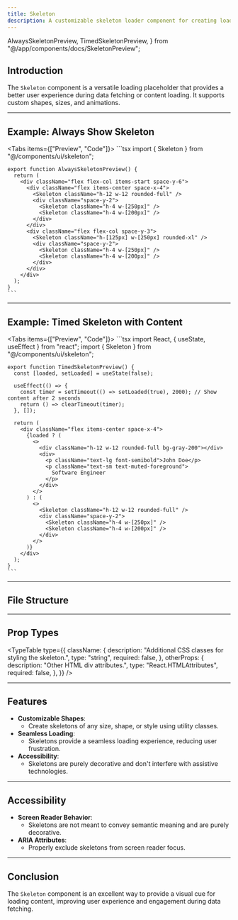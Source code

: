 ```yaml
---
title: Skeleton
description: A customizable skeleton loader component for creating loading placeholders.
---
```



  AlwaysSkeletonPreview,
  TimedSkeletonPreview,
} from "@/app/components/docs/SkeletonPreview";

## Introduction

The `Skeleton` component is a versatile loading placeholder that provides a better user experience during data fetching or content loading. It supports custom shapes, sizes, and animations.

---

## Example: Always Show Skeleton

<Tabs items={["Preview", "Code"]}>
  <Tab value="Preview" className="mx-auto h-72 pb-8 content-center items-center">
    <AlwaysSkeletonPreview />
  </Tab>
  <Tab value="Code">
    ```tsx
    import { Skeleton } from "@/components/ui/skeleton";

    export function AlwaysSkeletonPreview() {
      return (
        <div className="flex flex-col items-start space-y-6">
          <div className="flex items-center space-x-4">
            <Skeleton className="h-12 w-12 rounded-full" />
            <div className="space-y-2">
              <Skeleton className="h-4 w-[250px]" />
              <Skeleton className="h-4 w-[200px]" />
            </div>
          </div>
          <div className="flex flex-col space-y-3">
            <Skeleton className="h-[125px] w-[250px] rounded-xl" />
            <div className="space-y-2">
              <Skeleton className="h-4 w-[250px]" />
              <Skeleton className="h-4 w-[200px]" />
            </div>
          </div>
        </div>
      );
    }
    ```
  </Tab>
</Tabs>

---

## Example: Timed Skeleton with Content

<Tabs items={["Preview", "Code"]}>
  <Tab value="Preview" className="mx-auto h-72 pb-8 content-center items-center">
    <TimedSkeletonPreview />
  </Tab>
  <Tab value="Code">
    ```tsx
    import React, { useState, useEffect } from "react";
    import { Skeleton } from "@/components/ui/skeleton";

    export function TimedSkeletonPreview() {
      const [loaded, setLoaded] = useState(false);

      useEffect(() => {
        const timer = setTimeout(() => setLoaded(true), 2000); // Show content after 2 seconds
        return () => clearTimeout(timer);
      }, []);

      return (
        <div className="flex items-center space-x-4">
          {loaded ? (
            <>
              <div className="h-12 w-12 rounded-full bg-gray-200"></div>
              <div>
                <p className="text-lg font-semibold">John Doe</p>
                <p className="text-sm text-muted-foreground">
                  Software Engineer
                </p>
              </div>
            </>
          ) : (
            <>
              <Skeleton className="h-12 w-12 rounded-full" />
              <div className="space-y-2">
                <Skeleton className="h-4 w-[250px]" />
                <Skeleton className="h-4 w-[200px]" />
              </div>
            </>
          )}
        </div>
      );
    }
    ```
  </Tab>
</Tabs>

---

## File Structure

<Files>
  <Folder name="app" defaultOpen>
    <Folder name="components">
      <Folder name="ui">
        <File name="skeleton.tsx" />
      </Folder>
    </Folder>
  </Folder>
</Files>

---

## Prop Types

<TypeTable
  type={{
    className: {
      description: "Additional CSS classes for styling the skeleton.",
      type: "string",
      required: false,
    },
    otherProps: {
      description: "Other HTML div attributes.",
      type: "React.HTMLAttributes<HTMLDivElement>",
      required: false,
    },
  }}
/>

---

## Features

- **Customizable Shapes**:
  - Create skeletons of any size, shape, or style using utility classes.
- **Seamless Loading**:
  - Skeletons provide a seamless loading experience, reducing user frustration.
- **Accessibility**:
  - Skeletons are purely decorative and don't interfere with assistive technologies.

---

## Accessibility

- **Screen Reader Behavior**:
  - Skeletons are not meant to convey semantic meaning and are purely decorative.
- **ARIA Attributes**:
  - Properly exclude skeletons from screen reader focus.

---

## Conclusion

The `Skeleton` component is an excellent way to provide a visual cue for loading content, improving user experience and engagement during data fetching.
